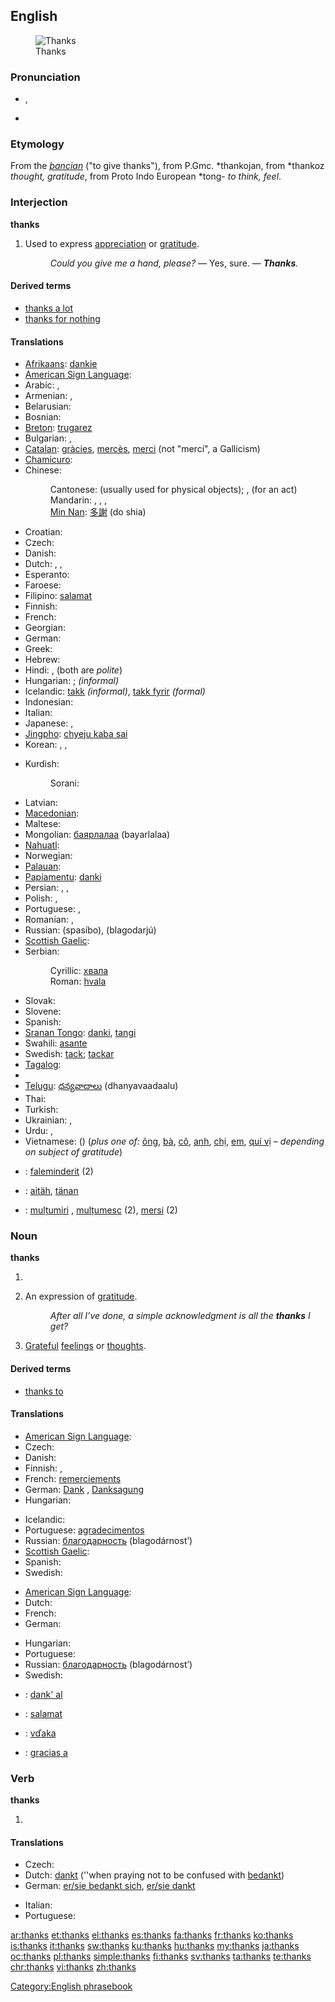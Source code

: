 ==English==
[[File:GuadalupeNOLA15Oct07Thanks.jpg|right|thumb|Thanks]]

===Pronunciation===
* {{IPA|/θæŋks/}}, {{SAMPA|/T{Nks/}}
* {{audio|en-us-thanks.ogg|Audio (US)}}

===Etymology===
From the {{etyl|ang}} ''[[þancian]]'' ("to give thanks"), from P.Gmc. *thankojan, from *thankoz ''thought, gratitude'', from Proto Indo European *tong- ''to think, feel''.

===Interjection===
'''thanks'''

# Used to express [[appreciation]] or [[gratitude]].
#: ''Could you give me a hand, please?'' — Yes, sure. — '''''Thanks'''.''

====Derived terms====
* [[thanks a lot]]
* [[thanks for nothing]]

====Translations====
{{trans-top|used to express appreciation or gratitude}}
* [[Afrikaans]]: [[dankie]]
* [[American Sign Language]]: {{tø|ase|OpenB@Chin-PalmBack OpenB@FromChin-PalmUp}}
* Arabic: {{t-|ar|شكرا|alt=شكرًا|tr=šúkran}},  {{t|ar|ميرسي|tr=mersii}}
* Armenian: {{t-|hy|շնորհակալություն|tr=šnorhakalut’yun}}, {{t-|hy|մերսի|tr=mersi}}
* Belarusian: {{t|be|дзякую|tr=dzjákuju|xs=Belarusian}}
* Bosnian: {{t-|bs|hvala}}
* [[Breton]]: [[trugarez]]
* Bulgarian: {{t+|bg|благодаря|tr=blagodarjá}},  {{t|bg|мерси|tr=mersí}}
* [[Catalan]]: [[gràcies]], [[mercès]], [[merci]] (not "mercí", a Gallicism)
* [[Chamicuro]]: {{tø|ccc|osolopaki}}
* Chinese:
*: Cantonese: {{tø|yue|多謝|tr=do1 ze6}} (usually used for physical objects); {{tø|yue|唔該|tr=m4 goi1}}, (for an act)
*: Mandarin: {{t-|cmn|謝謝|sc=Hani}},  {{t-|cmn|谢谢|tr=xièxie|sc=Hani}},  {{t-|cmn|多謝|sc=Hani}},  {{t-|cmn|多谢|tr=duōxiè|sc=Hani}}
*: [[Min Nan]]: [[多謝]] (do shia)
* Croatian: {{t+|hr|hvala}}
* Czech: {{t+|cs|díky}}
* Danish: {{t+|da|tak}}
* Dutch: {{t+|nl|bedankt}}, {{t-|nl|dank je}}, {{t+|nl|dank u}}
* Esperanto: {{t-|eo|dankon|xs=Esperanto}}
* Faroese: {{t-|fo|takk|xs=Faroese}}
* Filipino: [[salamat]]
* Finnish: {{t+|fi|kiitos}}
* French: {{t+|fr|merci}}
* Georgian: {{t-|ka|მადლობთ|tr=madlobt‘|sc=Geor|xs=Georgian}}
* German: {{t+|de|danke}}
* Greek: {{t+|el|ευχαριστώ|tr=efcharistó}}
* Hebrew: {{t+|he|תודה|alt=תּוֹדָה|tr=tóda}}
* Hindi: {{t+|hi|धन्यवाद|tr=dhanyavād|xs=Hindi}},  {{t+|hi|शुक्रिया|tr=shukriyā|xs=Hindi}} (both are ''polite'')<!--ref Oxf H-E Dict, but there is no informal term for thank you in Hindi...both are formal, more so than the English Thank you.-->
* Hungarian: {{t+|hu|köszönöm}}; {{t|hu|köszi}} ''(informal)''
* Icelandic: [[takk]] ''(informal)'', [[takk fyrir]] ''(formal)''
* Indonesian: {{t+|id|terima kasih|xs=Indonesian}}
* Italian: {{t+|it|grazie}}
* Japanese: {{t+|ja|ありがとう|tr=arigatō}},  {{t-|ja|どうも|tr=dōmo}}
* [[Jingpho]]: [[chyeju kaba sai]]
* Korean: {{t|ko|고마워|tr=gomawo|sc=Hang}},  {{t-|ko|감사합니다|tr=gamsa hamnida|sc=Hang}},  {{t|ko|감사해요|tr=gamsa heyo|sc=Hang}}
{{trans-mid}}
* Kurdish:
*: Sorani: {{t|ku|سوپاس|tr=sopas|sc=ku-Arab}}
* Latvian: {{t+|lv|paldies|xs=Latvian}}
* [[Macedonian]]: {{t|mk|фала|tr=fála}}
* Maltese: {{t-|mt|grazzi|xs=Maltese}}
* Mongolian: [[баярлалаа]] (bayarlalaa)
* [[Nahuatl]]: {{t-|nah|tlazohcāmati|xs=Nahuatl}}
* Norwegian: {{t+|no|takk}}
* [[Palauan]]: {{tø|pau|sulang|xs=Palauan}}
* [[Papiamentu]]: [[danki]]
* Persian: {{t+|fa|ممنون|tr=mamnun|xs=Persian}}, {{t-|fa|سپاس|tr=sepâs|xs=Persian}}, {{t-|fa|مرسی|tr=mersi|xs=Persian}}
* Polish: {{t+|pl|dziękuję}},  {{t+|pl|dzięki}}
* Portuguese: {{t+|pt|obrigado|m}}, {{t-|pt|obrigada|f}}
* Romanian: {{t+|ro|mulţumesc}},  {{t+|ro|mersi}}
* Russian: {{t+|ru|спасибо}} (spasíbo), {{t|ru|благодарю}} (blagodarjú)
* [[Scottish Gaelic]]: {{t-|gd|taing|xs=Scottish Gaelic}}
* Serbian:
*: Cyrillic: [[хвала#Serbian|хвала]]
*: Roman: [[hvala#Serbian|hvala]]
* Slovak: {{t-|sk|vďaka}}
* Slovene: {{t+|sl|hvala}}
* Spanish: {{t+|es|gracias}}
* [[Sranan Tongo]]: [[danki]], [[tangi]]
* Swahili: [[asante]]
* Swedish: [[tack]]; [[tackar]]
* [[Tagalog]]: {{t-|tl|salamat|xs=Tagalog}}
* {{trreq|Tamil}}
* [[Telugu]]: [[ధన్యవాదాలు]] (dhanyavaadaalu)
* Thai: {{t-|th|ขอบคุณ|tr=kòp-kuun}}
* Turkish: {{t-|tr|teşekkürler}}
* Ukrainian: {{t|uk|дякую|tr=djákuju|xs=Ukrainian}},  {{t|uk|спасибi|tr=spasýbi|xs=Ukrainian}}
* Urdu: {{t-|ur|دھنیہ واد|tr=dhanya-vād|xs=Urdu}},  {{t-|ur|شکریہ|tr=šukriyā|xs=Urdu}}
* Vietnamese: {{t+|vi|cám ơn|xs=Vietnamese}} ({{t-|vi|感恩|sc=Hani|xs=Vietnamese}}) (''plus one of:'' [[ông]], [[bà#Vietnamese|bà]], [[cô#Vietnamese|cô]], [[anh#Vietnamese|anh]], [[chị]], [[em#Vietnamese|em]], [[quí vị]] &ndash; ''depending on subject of gratitude'')
{{trans-bottom}}

{{checktrans-top}}
* {{ttbc|Albanian}}: [[faleminderit]] (2)
* {{ttbc|Estonian}}: [[aitäh]], [[tänan]]
* {{ttbc|Romanian}}: [[mulțumiri]] {{f|p}}, [[mulțumesc]] {{n}} (2), [[mersi]] {{n}} (2)
{{checktrans-bottom}}

===Noun===
'''thanks'''

# {{obsolete}} {{plural of|[[thank]]}}
# {{plurale tantum}} An expression of [[gratitude]].
#: ''After all I’ve done, a simple acknowledgment is all the '''thanks''' I get?''
# [[grateful|Grateful]] [[feelings]] or [[thought]]s.

====Derived terms====
* [[thanks to]]

====Translations====
{{trans-top|expression of gratitude}}
* [[American Sign Language]]: {{tø|ase|OpenB@Chin-PalmBack OpenB@FromChin-PalmUp}}
* Czech: {{t+|cs|díky|m|p}}
* Danish: {{t+|da|tak|c}}
* Finnish: {{t|fi|kiitos}},  {{t|fi|kiitokset}}
* French: [[remerciement]]s {{m|p}}
* German: [[Dank]] {{m}}, [[Danksagung]] {{f}}
* Hungarian: {{t|hu|köszönet}}
{{trans-mid}}
* Icelandic: {{t+|is|takk|n}}
* Portuguese: [[agradecimento]]s {{m|p}}
* Russian: [[благодарность]] (blagodárnost’) {{f}}
* [[Scottish Gaelic]]: {{t-|gd|taing|f|xs=Scottish Gaelic}}
* Spanish: {{tø|es|gracias}}
* Swedish: {{t+|sv|tack|n}}
{{trans-bottom}}

{{trans-top|grateful feelings}}
* [[American Sign Language]]: {{tø|ase|OpenB@Chin-PalmBack OpenB@FromChin-PalmUp}}
* Dutch: {{t+|nl|dank|m}}
* French: {{t+|fr|remerciement|m}}
* German: {{t+|de|Dank|m}}
{{trans-mid}}
* Hungarian: {{t+|hu|hála}}
* Portuguese: {{t+|pt|gratidão|f}}
* Russian: [[благодарность]] (blagodárnost’) {{f}}
* Swedish: {{t+|sv|tack|n}}
{{trans-bottom}}

{{checktrans-top}}
* {{ttbc|Esperanto}}: [[dank' al]]
* {{ttbc|Filipino}}: [[salamat]]
* {{ttbc|Slovak}}: [[vďaka]]
* {{ttbc|Spanish}}: [[gracias a]]
{{checktrans-bottom}}

===Verb===
'''thanks'''

# {{third-person singular of|[[thank]]}}

====Translations====
{{trans-top|third-person singular simple present form of thank}}
* Czech: {{t-|cs|děkuje}}
* Dutch: [[dankt]] (''when praying not to be confused with [[bedankt]])
* German: [[sich bedanken|er/sie bedankt sich]], [[danken|er/sie dankt]]
{{trans-mid}}
* Italian: {{t+|it|ringraziare|alt=egli/ella ringrazia}}
* Portuguese: {{t+|pt|agradecer|alt=agradece}}
{{trans-bottom}}

[[Category:English phrasebook]]

[[ar:thanks]]
[[et:thanks]]
[[el:thanks]]
[[es:thanks]]
[[fa:thanks]]
[[fr:thanks]]
[[ko:thanks]]
[[is:thanks]]
[[it:thanks]]
[[sw:thanks]]
[[ku:thanks]]
[[hu:thanks]]
[[my:thanks]]
[[ja:thanks]]
[[oc:thanks]]
[[pl:thanks]]
[[simple:thanks]]
[[fi:thanks]]
[[sv:thanks]]
[[ta:thanks]]
[[te:thanks]]
[[chr:thanks]]
[[vi:thanks]]
[[zh:thanks]]